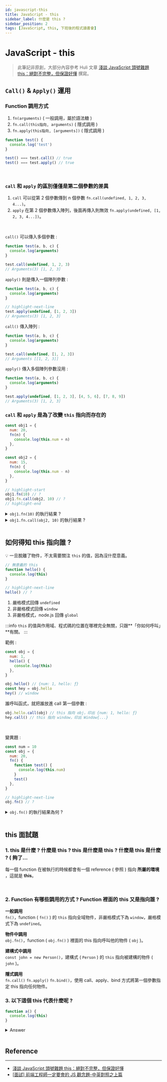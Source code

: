 ---
id: javascript-this
title: JavaScript - this
sidebar_label: 什麼是 this ?
sidebar_position: 2
tags: [JavaScript, this, 下班後的程式讀書會]
---

# JavaScript - this

> 此筆記非原創，大部分內容參考 Huli 文章 [淺談 JavaScript 頭號難題 this：絕對不完整，但保證好懂](https://blog.huli.tw/2019/02/23/javascript-what-is-this/) 撰寫。

## `Call()` & `Apply()` 運用

### Function 調用方式

1. `fn(arguments)` ( 一般調用，屬於語法糖 )
2. `fn.call(this指向, arguments)` ( 隱式調用 )
3. `fn.apply(this指向, [arguments])` ( 隱式調用 )

```jsx showLineNumbers
function test() {
  console.log('test')
}

test() === test.call() // true
test() === test.apply() // true
```

<br />

### `call` 和 `apply` 的區別僅僅是第二個參數的差異

1. `call` 可以從第 2 個參數傳到 n 個參數 `fn.call(undefined, 1, 2, 3, 4...)`。
2. `apply` 在第 2 個參數傳入陣列，後面再傳入則無效 `fn.apply(undefined, [1, 2, 3, 4...])`。

<br />

`call()` 可以傳入多個參數 :

```jsx showLineNumbers
function test(a, b, c) {
  console.log(arguments)
}

test.call(undefined, 1, 2, 3)
// Arguments(3) [1, 2, 3]
```

`apply()` 則是傳入一個陣列參數 :

```jsx showLineNumbers
function test(a, b, c) {
  console.log(arguments)
}

// highlight-next-line
test.apply(undefined, [1, 2, 3])
// Arguments(3) [1, 2, 3]
```

`call()` 傳入陣列 :

```jsx showLineNumbers
function test(a, b, c) {
  console.log(arguments)
}

test.call(undefined, [1, 2, 3])
// Arguments [[1, 2, 3]]
```

`apply()` 傳入多個陣列參數沒用 :

```jsx showLineNumbers
function test(a, b, c) {
  console.log(arguments)
}

test.apply(undefined, [1, 2, 3], [4, 5, 6], [7, 8, 9])
// Arguments(3) [1, 2, 3]
```

### `call` 和 `apply` 是為了改變 `this` 指向而存在的

```jsx
const obj1 = {
  num: 20,
  fn(n) {
    console.log(this.num + n)
  },
}

const obj2 = {
  num: 15,
  fn(n) {
    console.log(this.num - n)
  },
}

// highlight-start
obj1.fn(10) // ?
obj1.fn.call(obj2, 10) // ?
// highlight-end
```

<details>
  <summary>
    <code>obj1.fn(10)</code> 的執行結果 ?
  </summary>
  <p>
    <code>30</code>，由 obj1 呼叫 <code>fn(10)</code>，因此 <code>this</code>{' '}
    指向 <code>obj1</code>。
  </p>
</details>

<details>
  <summary>
    <code>obj1.fn.call(obj2, 10)</code> 的執行結果 ?
  </summary>
  <p>
    <code>25</code>，因為 <code>this</code> 已經指向 <code>obj2</code>，所以{' '}
    <code>obj1</code> 的 <code>fn(n)</code> 裡面所取得的 <code>this.num</code>{' '}
    會是 <code>obj2</code> 的 <code>num: 15</code>。
  </p>
</details>

<br />

## 如何得知 this 指向誰 ?

💡 一旦脫離了物件，不太需要關注 `this` 的值，因為沒什麼意義。

```jsx showLineNumbers
// 無意義的 this
function hello() {
  console.log(this)
}

// highlight-next-line
hello() // ?
```

1. 嚴格模式回傳 `undefined`
2. 非嚴格模式回傳 `window`
3. 非嚴格模式，node.js 回傳 `global`

:::info
`this` 的值與作用域、程式碼的位置在哪裡完全無關，只跟**「你如何呼叫」**有關。
:::

範例 :

```jsx showLineNumbers
const obj = {
  num: 1,
  hello() {
    console.log(this)
  },
}

obj.hello() // {num: 1, hello: ƒ}
const hey = obj.hello
hey() // window
```

誰呼叫函式，就把誰放進 call 第一個參數 :

```jsx showLineNumbers
obj.hello.call(obj) // this 指向 obj，印出 {num: 1, hello: ƒ}
hey.call() // this 指向 window，印出 Window{...}
```

<br />

變異題 :

```jsx showLineNumbers
const num = 10
const obj = {
  num: 20,
  fn() {
    function test() {
      console.log(this.num)
    }
    test()
  },
}

// highlight-next-line
obj.fn() // ?
```

<details>
  <summary>
    <code>obj.fn()</code> 的執行結果為何 ?
  </summary>
  <p>
    答案是 <code>undefined</code>
  </p>
  <p>
    真正呼叫 <code>this</code> 的是 <code>test</code> 這個函式，改成使用 call
    呼叫 : <code>test.call()</code>
    ，在沒有指定 call 第一個參數時，都是預設綁定全域，也就是 <code>window</code>
    。
  </p>
  <p>
    若今天外層的 <code>num</code> 是使用
    <code>var</code> 宣告，則答案會是 <code>10</code>，但 <code>let</code> 和 <code>
      const
    </code>
    都有自己的區塊作用域，因此在 <code>this</code> 指向全域下讀取不到{' '}
    <code>num</code>，所以為
    <code>undefined</code>。
  </p>
</details>

<br />

## this 面試題

### 1. this 是什麼 ? 什麼是 this ? this 是什麼是 this ? 什麼是 this 是什麼 ? ( 夠了...

每一個 function 在被執行的時候都會有一個 reference ( 參照 ) 指向 **所屬的環境** ，這就是 **this**。

<br />

### 2. Function 有哪些調用的方式 ? Function 裡面的 this 又是指向誰 ?

**一般調用**<br />
`fn()`，function ( `fn()` ) 的 `this` 指向全域物件，非嚴格模式下為 `window`，嚴格模式下為 `undefined`。

**物件中調用**<br />
`obj.fn()`，function ( `obj.fn()` ) 裡面的 this 指向呼叫他的物件 ( `obj` )。

**建構式中調用**<br />
`const john = new Person()`，建構式 ( `Person` ) 的 `this` 指向被建構的物件 ( `john` )。

**隱式調用**<br />
`fn.call()` `fn.apply()` `fn.bind()`，使用 call、apply、bind 方式將第一個參數指定 this 指向任何物件。

### 3. 以下這個 this 代表什麼呢 ?

```jsx {2} showLineNumbers
function a() {
  console.log(this)
}
```

<details>
  <summary>Answer</summary>
  不知道，<code>this</code> 的值與作用域和程式碼位置完全無關，只跟<strong>
    「你如何呼叫」
  </strong>有關。
</details>

<br />

## Reference

---

- [淺談 JavaScript 頭號難題 this：絕對不完整，但保證好懂](https://blog.huli.tw/2019/02/23/javascript-what-is-this/)
- [[面試] 前端工程師一定要會的 JS 觀念題-中英對照之上篇](https://medium.com/starbugs/%E9%9D%A2%E8%A9%A6-%E5%89%8D%E7%AB%AF%E5%B7%A5%E7%A8%8B%E5%B8%AB%E4%B8%80%E5%AE%9A%E8%A6%81%E6%9C%83%E7%9A%84-js-%E8%A7%80%E5%BF%B5%E9%A1%8C-%E4%B8%AD%E8%8B%B1%E5%B0%8D%E7%85%A7%E4%B9%8B%E4%B8%8A%E7%AF%87-3b0a3feda14f#ff68)

<br />
